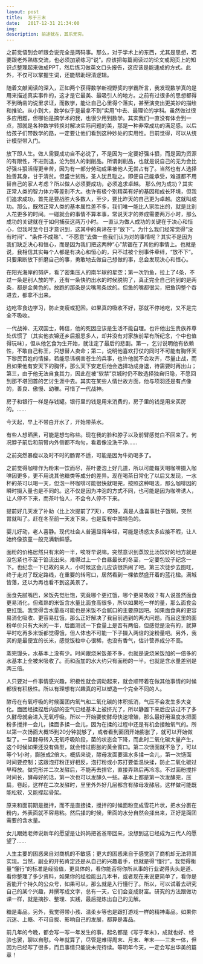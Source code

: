```yaml
---
layout: post
title:  写于三末
date:   2017-12-31 21:34:00
img: 
description: 前途犹在，其乐无穷。
---
```


之前觉悟到会听跟会说完全是两码事。那么，对于学术上的东西，尤其是思想，若要跟老外熟练交流，也必须加紧练习“说”。应该把每篇阅读过的论文或网页上的知识点整理起来做成PPT，然后练习做英文口头报告，这应该是能速成的方式。此外，不仅可以掌握生词，还能帮助理清逻辑。

随着文献阅读的深入，正如两个获得数学新视野奖的学霸所言，我发现数学真的是用来描述真实事件的，这才是它最美、最吸引人的地方。之前有过很多的思想都得不到确凿的说里求证，而数学，能让自己心里得个落实，甚至演变出更美妙的描绘和推论。从小到大，数学似乎是最拿不到“实用”中去、最理论的学科。虽然做过很多应用题，但哪怕是搞学术的我，也很少用到数学。其实我们一直没有体会到一点，那就是各种数学转换对解决实际问题的美，那是一种非常成功的满足感。以后给孩子们带数学的路，一定要让他们看到这种妙处的实用性。目前觉得，可以从统计模型带入门。

放下即人生。做人需要成功自不必说了，不是因为一定要好强斗狠，而是因为资源的有限性，不进则退，沦为别人的剥削品。所谓剥削品，也就是说自己的无为会比好强斗狠活得更辛苦，因为有一部分劳动成果被他人无尝占有了。当然也有人选择独善其身，甘于清贫。但盛世贫贱，圣人犹且耻之。即便自己能承受，难道都不用替自己的家人考虑？所以做人必须要成功，必须追求卓越。
那么何为成功？其实正常人类的智力体力等差别不大。也许有极个别精英有好的基因和成长环境，但我们追求成功，首先是要战胜大多数人，至少，要比昨天的自己更为卓越。这就叫成功。那么，既然正常人类的基本属性差不多，我们唯一能比人家胜出的，就是比别人花更多的时间。一碰就会的事情不算本事，常说天才的养成需要两万小时，那么成功的关键就在于如何捕获这两万小时。
一直认为做人成功的关键在于决心和恒心，但我时至今日才意识到，这其中的真谛在于“放下”。为什么我们经常觉得“没有时间”、“条件不成熟”、“不愿意”去做一些我们认为对的事情呢？其实不是因为我们缺乏决心和恒心，而是因为我们把这两种“心”禁锢在了其他的事情上。也就是说，我相信其实每个人都是有决心和恒心的，只不过被个别事件牵绊，“放不下”。只要果断放下折磨自己的事，勇敢地去做自己想做的事，总会发现决心和恒心。

在阳光海岸的努萨，看了密集压人的南半球的星空；第一次钓鱼，拉上了4条，不过一条是别人放的竿，还有一条快钓出水的时候脱钩了，真正完全自己钓到的是两条，都是金黄色的。放跑的那条是尖嘴黑条纹的。但鱼的嘴都很尖，把鱼钩整个吞进去，都拿不出来。

边吃零食边学习，防止变瘦或犯困。如果真的吸收不好，那就不停地吃，又不是完全不吸收。

一代战神、无双国士，韩信，他的死因应该是生活不能自理。也许他出生贵族养尊处优惯了（其实他衣锦还乡后报恩多人，却并没有对家族前辈有所纪念，个中也值得玩味），但从他乞食为生开始，就注定了最后的悲剧。第一，乞讨说明他有依赖性，不敢自己称王，只想替人卖命；第二，说明他喜欢打仗的同时不可能有胸怀天下黎民百姓的情操，若能忌讳祸害苍生的兵事，也许他就不会攻齐，尽量止战，而且如果他有安天下的胸怀，那么天下安定后他会选择功成身退，待需要时再出山；第三，由于他无法自食其力，因此在被“软禁”京城时仍不敢选择独自归隐，不愿回到那不堪回首的乞讨生涯中去。其实在某些人情世故方面，他与项羽还是有点像的，善良、傲慢、幼稚。可惜了一代战神。

房子和银行一样是存钱罐。银行里的钱是用来消费的，房子里的钱是用来买房的。……

今天起，早上不带白开水了，开始带茶水。

有些人想晒黑，可能是想匀称些。现在我的脸和脖子以及前臂感觉白不回来了。何况脖子前后和前臂内外侧都不均匀，看着像没洗干净……

之前突然暴瘦以及时不时的肠胃不适，可能是因为牛奶喝多了。

之前觉得咖啡作为粉末一饮而尽，茶叶要泡上好几道，所以可能每天喝咖啡摄入咖啡因更多，更不用说其他糖类等成分的差异。现在喝茶日常化了以后又发现，一水杯的茶可以喝一天，但泡一杯咖啡可能很快就喝完，按照这种喝法，那么咖啡因的瞬时摄入量也是不同的。这不仅是因为冲泡的方式不同，也可能是因为咖啡诱人，让人停不下来，而茶叶怡人，不会令人停不下来。

提前好几天发了补助（比上次提前了7天），哎呀，真是人逢喜事肚子饿啊，突然胃就叫了。赶在冬至前一天发下来，也是蛮有中国特色的。

婴儿好动，老人喜静。现代社会人普遍显得年轻，可能是诱惑太多应接不暇，让人始终像孩童一般充满新鲜感。

面粉的价格居然只有米的一半，唉呀早说嘛。突然意识到蒸饺比汤饺好的地方就是没包紧也不至于馅流出来。难得过上一个白昼最长的冬至，一定要包饺子纪念一下。也纪念一下已故的亲人，小时候这会儿应该很热闹了吧。第三次徒步去图旺，终于走对了既定路线，在重要的转弯口，居然看到一棵依然盛开着的蓝花楹。满城皆落，还以为再也看不到这美景了。

面食先腻嘴巴，米饭先觉肚饱，究竟哪个更扛饿，哪个更易吸收？有人说虽然面食更易消化，但煮熟的米饭含水量比面食高很多，所以如果吃一样的量，那么面食会更扛饿。我觉得含水量高可能也是米饭不会腻口的主要原因吧。如果面食真的更容易消化吸收、更容易扛饿，那么正好解决了我目前遇到的两大问题。而且这里的面粉单价只有大米的一半，后面测试一下食量上是否有两倍，但感觉是没有的，就算平时吃再多米饭都觉得饿，但人体也不可能一下子摄入两倍的淀粉量吧。另外，我买的是最便宜的长米，感觉饭粒中心很稀，也没有香气，估计营养成分不高。

蒸完馒头，水基本上没有少。时间跟烧米饭差不多，也就是说烧米饭加的一倍多的水基本上全被米吸收了。而和面加的水大约只有面粉的一半。也就是含水量差别是两三倍。

人只要对一件事情感兴趣，积极性就会调动起来，就会顺带着在做其他事情的时候都很有积极性。所以有理想有兴趣真的可以塑造一个完全不同的人。

酵母在有氧呼吸的时候面团内氧气和二氧化碳的体积抵消，气压不会发生多大变化。面团经揉捏后内部的空气已经基本上被挤光了，所以静置下来后应该过不了多久酵母就会进入无氧呼吸。所以一开始要使酵母快速增殖，那么最好用温度水把面粉多搅拌一会儿，揉面多揉一会儿，因为在揉的过程中还是有机会接触氧气的。所以第一次饧面大概15到20分钟就够了，或者看到面团开始膨胀了，就可以开始做型了。一旦酵母转入无氧呼吸阶段，菌的状态会下降，而此时二氧化碳大量产生，这个时候如果还没有做型，就会错过膨胀的黄金窗口。第二次饧面就不急了，可以等个1小时，膨胀成2倍大。概括来说，酵母发面要温水多揉一会儿，第一次饧面时间要控制；这跟泡打粉正好相反，泡打粉或小苏打要低温快揉，防止二氧化碳过早释放。做完形并二次发酵后，不能再去捏它，直接弄熟后再冷冻。不过面粉搅拌时间长，酵母好的话，第一次也可以发酵久一些。基本上都是第一次发酵完，压扁，卷起，这样在二次发酵时，里里外外好几层都含有酵母发酵层。这样做可能既能松软，又能撑起骨架。

原来和面前期是搅拌，而不是直接揉，搅拌的时候面粉变成雪花片状，把水分裹在粉内，外表面就不容易粘。然后揉的时候，里面的水分自然会揉出来，正好是面团需要的含水量。

女儿跟她老师说新年的愿望是让妈妈把爸爸带回来，没想到这已经成为三代人的愿望了……

人生主要的困惑来自对商机的不敏感；更大的困惑来自于感觉到了商机却无法将其实现。当然，副业的开拓肯定还是从自己的兴趣着手，也就是得“懂行”。我觉得衡量“懂行”的标准是经验值，更具体的，看你能否将你所从事的行业说得头头是道、看你整理了多少资料，如果你的经验能出几本书，或者现在来说更简单了，看你是否能开个持久的公众号，如果可以，那么就是入行懂行了。所以，可以试着去研究自己的某个兴趣，并撰写成文字，总有一天，它们会变成财富。研究的方法跟做功课一样，就是摘抄、整理、实践，最后提炼出自己的见解。

糖是毒品。另外，我觉得带小孩、温柔乡等也是跟打游戏一样的精神毒品。如果你沉迷、上瘾、不可自拔、影响自己的发展，都算是毒品。

前几年的今晚，都会写一写一年发生的事，起名都是《写于年末》，成就也好、经验也罢，聊以自慰。今年就算了，尽管是难得周末、月末、年末——三末一体，但因为已经写了很多，而且事情只能说未完待续。等明年今天，一定会写出华美的篇章！